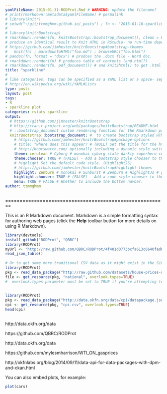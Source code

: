 ```yaml
---
yamlFileName: 2015-01-31-RODProt.Rmd # WARNING: update the filename?
# print(rmarkdown::metadata$yamlFileName) # permalink
# library(knitr)
# setwd("~/git/ttmmghmm.github.io/_posts") ; fn <- "2015-01-10-sparkline.Rmd" ; knit(fn)  # to get the .md file 
#
# library(knitrBootstrap)
# rmarkdown::render(fn, knitrBootstrap::bootstrap_document(), clean = FALSE) # no md?
# produce an identical result to Knit HTML in RStudio- no run-time dependency on RStudio
# https://github.com/jimhester/knitrBootstrap#bootstrap-themes
#   knit(fn) ; markdownToHTML("foo.md") ; browseURL("foo.html")
# pandoc(fn, format = "docx") # prodces the .docx file - Word doc.
# rmarkdown::render(fn) # produces table of contents (and html?)
# rmarkdown::render(fn, pdf_document()) # and knit2html() to get .html from .md
title: "sparkline"
#
# like categories, tags can be specified as a YAML list or a space- separated string.
# http://en.wikipedia.org/wiki/YAML#Lists
type: posts
layout: post
tags:
- R
- sparkline plot
categories: rstats sparkline
output:
  # https://github.com/jimhester/knitrBootstrap
  # http://cran.r-project.org/web/packages/knitrBootstrap/README.html
  # ::bootstrap_document custom rendering function for the Rmarkdown package.
  knitrBootstrap::bootstrap_document: #  to create bootstrap styled HTML reports - not .md
    # https://github.com/jimhester/knitrBootstrap#package-options
    # title: "where does this appear? # (NULL) Set the title for the html document
    # http://bootswatch.com/ optionally including a dynamic style switch.
    theme: cerulean # Cyborg # monokai cyborg slate darkly superhero cerulean 
    theme.chooser: TRUE # (FALSE) - Add a bootstrap style chooser to the page.
    # highlight Set the default code style. (HighlightJS)
    # https://github.com/jimhester/knitrBootstrap#highlight-themes
    highlight: Zenburn # monokai # Sunburst # Zenburn # HighlightJs # google code 
    highlight.chooser: TRUE # (FALSE) - Add a code style chooser to the page.
    menu: TRUE # FALSE # Whether to include the bottom navbar.
author: ttmmghmm
---
```


========================================================

This is an R Markdown document. Markdown is a simple formatting syntax for authoring web pages (click the **Help** toolbar button for more details on using R Markdown).
```r
library(devtools)
install_github("RODProt", "QBRC")
library(RODProt)
myUrl <- "http://raw.github.com/QBRC/RODProt/4f401d0773bcfa613c6640fad8cce356b28ecf95/inst/extdata/mixed.json"
read_json_table()
 
# Or to get some more traditional CSV data as it might exist in the Simple Data Format:
library(RODProt)
pkg <- read_data_package("http://raw.github.com/datasets/house-prices-us/0b5042bbe9a2c2537a3bd708287321396b534710/datapackage.json")
file <- get_resource(pkg, "national", overlook.types=TRUE)
#  overlook.types parameter must be set to TRUE if you're attempting to load a file that has an unsupported data type (such as date)
 
 
library(RODProt)
pkg <- read_data_package("http://data.okfn.org/data/cpi/datapackage.json")
cpi <- get_resource(pkg, "cpi.csv", overlook.types=TRUE)
head(cpi)
 
```


http://data.okfn.org/data
 
https://github.com/QBRC/RODProt
 
http://data.okfn.org/data 
 
https://github.com/mylesmharrison/WTI_ON_gasprices
 
http://okfnlabs.org/blog/2014/09/11/data-api-for-data-packages-with-dpm-and-ckan.html
 

You can also embed plots, for example:

```r
plot(cars)
```

